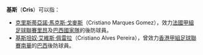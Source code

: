 '''基斯'''（'''Cris'''）可以指：
* [[克里斯蒂亞諾·馬克斯·戈麥斯|克里斯蒂亞諾·馬克斯·戈麥斯]]（Cristiano Marques Gomez），效力[[法國甲組足球聯賽|法國甲組足球聯賽]][[里昂足球會|里昂]]及[[巴西國家足球隊|巴西國家隊]]的後防球員。
* [[基斯坦奴·艾維斯·佩雷拉|基斯坦奴·艾維斯·佩雷拉]]（Cristiano Alves Pereira），曾效力[[香港甲組足球聯賽|香港甲組足球聯賽]][[南華足球隊|南華]]的[[巴西|巴西]]後防球員。
{{disambig|Cat=二字人名消歧義}}